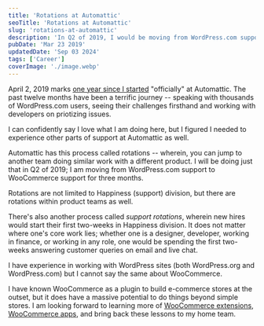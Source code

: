 ```yaml
---
title: 'Rotations at Automattic'
seoTitle: 'Rotations at Automattic'
slug: 'rotations-at-automattic'
description: 'In Q2 of 2019, I would be moving from WordPress.com support to WooCommerce support. Am I excited about it? A lot!'
pubDate: 'Mar 23 2019'
updatedDate: 'Sep 03 2024'
tags: ['Career']
coverImage: './image.webp'
---
```


April 2, 2019 marks [one year since I started](https://blogarunsathiya.wordpress.com/2019/02/21/one-year-at-automattic/) "officially" at Automattic. The past twelve months have been a terrific journey -- speaking with thousands of WordPress.com users, seeing their challenges firsthand and working with developers on priotizing issues.

I can confidently say I love what I am doing here, but I figured I needed to experience other parts of support at Automattic as well.

Automattic has this process called rotations -- wherein, you can jump to another team doing similar work with a different product. I will be doing just that in Q2 of 2019; I am moving from WordPress.com support to WooCommerce support for three months.

Rotations are not limited to Happiness (support) division, but there are rotations within product teams as well.

There's also another process called _support rotations_, wherein new hires would start their first two-weeks in Happiness division. It does not matter where one's core work lies; whether one is a designer, developer, working in finance, or working in any role, one would be spending the first two-weeks answering customer queries on email and live chat.

I have experience in working with WordPress sites (both WordPress.org and WordPress.com) but I cannot say the same about WooCommerce.

I have known WooCommerce as a plugin to build e-commerce stores at the outset, but it does have a massive potential to do things beyond simple stores. I am looking forward to learning more of [WooCommerce extensions](https://woocommerce.com/product-category/woocommerce-extensions/), [WooCommerce apps](https://woocommerce.com/mobile/), and bring back these lessons to my home team.
